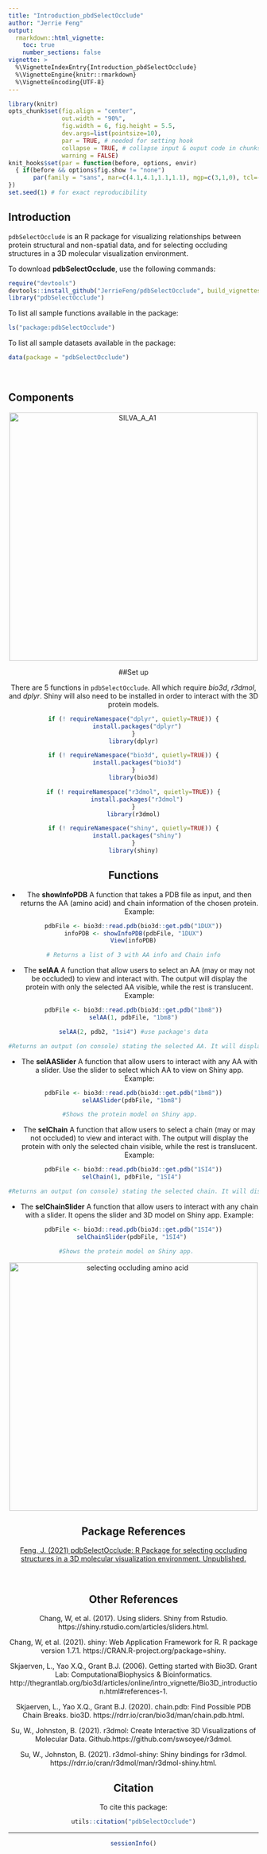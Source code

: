 ```yaml
---
title: "Introduction_pbdSelectOcclude"
author: "Jerrie Feng"
output: 
  rmarkdown::html_vignette:
    toc: true
    number_sections: false
vignette: >
  %\VignetteIndexEntry{Introduction_pbdSelectOcclude}
  %\VignetteEngine{knitr::rmarkdown}
  %\VignetteEncoding{UTF-8}
---
```


```r
library(knitr)
opts_chunk$set(fig.align = "center", 
               out.width = "90%",
               fig.width = 6, fig.height = 5.5,
               dev.args=list(pointsize=10),
               par = TRUE, # needed for setting hook 
               collapse = TRUE, # collapse input & ouput code in chunks
               warning = FALSE)
knit_hooks$set(par = function(before, options, envir)
  { if(before && options$fig.show != "none") 
       par(family = "sans", mar=c(4.1,4.1,1.1,1.1), mgp=c(3,1,0), tcl=-0.5)
})
set.seed(1) # for exact reproducibility
```

## Introduction

`pdbSelectOcclude` is an R package for visualizing relationships between protein 
structural and non-spatial data, and for selecting occluding structures in a 3D 
molecular visualization environment. 

To download **pdbSelectOcclude**, use the following commands:

``` r
require("devtools")
devtools::install_github("JerrieFeng/pdbSelectOcclude", build_vignettes = TRUE)
library("pdbSelectOcclude")
```
To list all sample functions available in the package:
``` r
ls("package:pdbSelectOcclude")
```

To list all sample datasets available in the package:
``` r
data(package = "pdbSelectOcclude")
```

<br>

## Components

<div style="text-align:center"><img src="SILVA_A_A1.png" alt="SILVA_A_A1" width="500"/>

##Set up

There are 5 functions in `pdbSelectOcclude`. All which require *bio3d*, *r3dmol*, and *dplyr*. Shiny will also
need to be installed in order to interact with the 3D protein models.

```r
if (! requireNamespace("dplyr", quietly=TRUE)) {
  install.packages("dplyr")
}
library(dplyr)

if (! requireNamespace("bio3d", quietly=TRUE)) {
  install.packages("bio3d")
}
library(bio3d)

if (! requireNamespace("r3dmol", quietly=TRUE)) {
  install.packages("r3dmol")
}
library(r3dmol)

if (! requireNamespace("shiny", quietly=TRUE)) {
  install.packages("shiny")
}
library(shiny)
```

## Functions

* The **showInfoPDB** A function that takes a PDB file as input, and then returns the AA (amino acid) and chain information of the chosen protein.
Example:
``` r
pdbFile <- bio3d::read.pdb(bio3d::get.pdb("1DUX"))
infoPDB <- showInfoPDB(pdbFile, "1DUX")
View(infoPDB)

# Returns a list of 3 with AA info and Chain info
```

* The **selAA** A function that allow users to select an AA (may or may not be occluded) to view and interact with. The output will display the protein with only the selected AA visible, while the rest is translucent. 
Example:
```r
pdbFile <- bio3d::read.pdb(bio3d::get.pdb("1bm8"))
selAA(1, pdbFile, "1bm8")

selAA(2, pdb2, "1si4") #use package's data

#Returns an output (on console) stating the selected AA. It will display the 3D protein model. 
```

* The **selAASlider** A function that allow users to interact with any AA with a slider. Use the slider to select which AA to view on Shiny app. 
Example:
```r
pdbFile <- bio3d::read.pdb(bio3d::get.pdb("1bm8"))
selAASlider(pdbFile, "1bm8") 

#Shows the protein model on Shiny app.  
```

* The **selChain** A function that allow users to select a chain (may or may not occluded) 
to view and interact with. The output will display the protein with only the selected chain visible, 
while the rest is translucent. 
Example:
```r
pdbFile <- bio3d::read.pdb(bio3d::get.pdb("1SI4"))
selChain(1, pdbFile, "1SI4") 

#Returns an output (on console) stating the selected chain. It will display the 3D protein model.   
```

* The **selChainSlider** A function that allow users to interact with any chain with a slider. It opens
the slider and 3D model on Shiny app.
Example:
```r
pdbFile <- bio3d::read.pdb(bio3d::get.pdb("1SI4"))
selChainSlider(pdbFile, "1SI4") 

#Shows the protein model on Shiny app.    
```

<div style="text-align:center"><img src="selAA.png" alt="selecting occluding amino acid" width="500"/>
<br>

## Package References

[Feng, J. (2021) pdbSelectOcclude: R Package for selecting occluding structures in a 3D molecular visualization environment. Unpublished.](https://github.com/JerrieFeng/pdbSelectOcclude)

<br>

## Other References

Chang, W, et al. (2017). Using sliders. Shiny from Rstudio. https://shiny.rstudio.com/articles/sliders.html.

Chang, W, et al. (2021). shiny: Web Application Framework for R. R package version 1.7.1. https://CRAN.R-project.org/package=shiny.

Skjaerven, L., Yao X.Q., Grant B.J. (2006). Getting started with Bio3D. Grant Lab: ComputationalBiophysics & Bioinformatics.  http://thegrantlab.org/bio3d/articles/online/intro_vignette/Bio3D_introduction.html#references-1.

Skjaerven, L., Yao X.Q., Grant B.J. (2020). chain.pdb: Find Possible PDB Chain Breaks.
bio3D. https://rdrr.io/cran/bio3d/man/chain.pdb.html.

Su, W., Johnston, B. (2021). r3dmol: Create Interactive 3D Visualizations of Molecular Data. Github.https://github.com/swsoyee/r3dmol.

Su, W., Johnston, B. (2021). r3dmol-shiny: Shiny bindings for r3dmol. https://rdrr.io/cran/r3dmol/man/r3dmol-shiny.html. 


## Citation

To cite this package:
```r
utils::citation("pdbSelectOcclude")
```

----

```r
sessionInfo()
```


